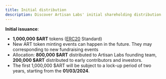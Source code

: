 ```yaml
---
title: Initial distribution
description: Discover Artisan Labs' initial shareholding distribution
---
```


**Initial issuance**: 
- **1,000,000 $ART** tokens ([ERC20](https://eips.ethereum.org/EIPS/eip-20) Standard) 
- New ART token minting events can happen in the future. They may corresponding to new fundraising events 
- Allocation: **800,000 $ART** distributed to Artisan Labs founding team, **200,000 $ART** distributed to early contributors and investors.
- The first 1,000,000 $ART will be subject to a lock-up period of two years, starting from the **01/03/2024**.

